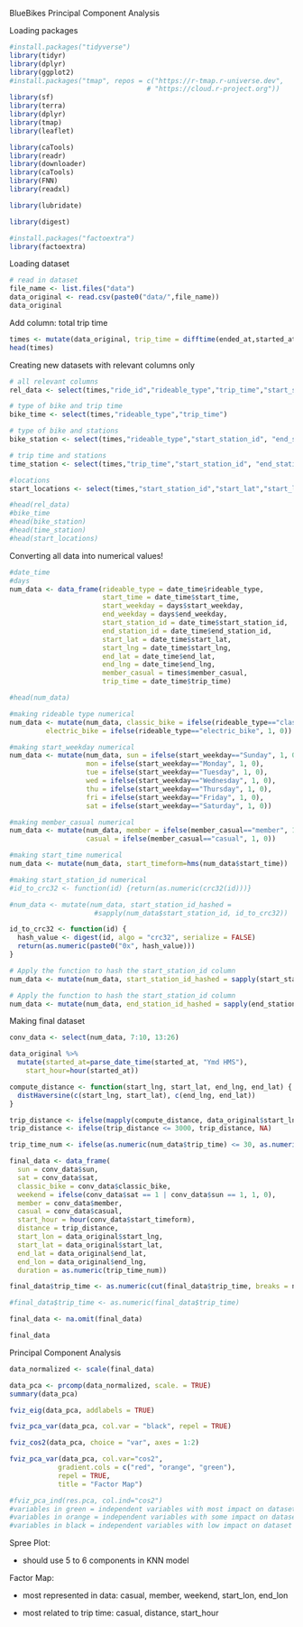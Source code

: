 BlueBikes Principal Component Analysis

Loading packages

```r
#install.packages("tidyverse")
library(tidyr) 
library(dplyr) 
library(ggplot2)
#install.packages("tmap", repos = c("https://r-tmap.r-universe.dev",
                                  # "https://cloud.r-project.org"))
library(sf)
library(terra)
library(dplyr)
library(tmap)    
library(leaflet)

library(caTools)
library(readr)
library(downloader)
library(caTools)
library(FNN)
library(readxl)

library(lubridate)

library(digest)

#install.packages("factoextra")
library(factoextra)
```

Loading dataset

```r
# read in dataset
file_name <- list.files("data")
data_original <- read.csv(paste0("data/",file_name))
data_original
```

Add column: total trip time

```r
times <- mutate(data_original, trip_time = difftime(ended_at,started_at, units = "mins"))
head(times)
```

Creating new datasets with relevant columns only

```r
# all relevant columns
rel_data <- select(times,"ride_id","rideable_type","trip_time","start_station_id", "end_station_id")

# type of bike and trip time
bike_time <- select(times,"rideable_type","trip_time")

# type of bike and stations
bike_station <- select(times,"rideable_type","start_station_id", "end_station_id")

# trip time and stations
time_station <- select(times,"trip_time","start_station_id", "end_station_id")

#locations
start_locations <- select(times,"start_station_id","start_lat","start_lng")

#head(rel_data)
#bike_time
#head(bike_station)
#head(time_station)
#head(start_locations)
```

Converting all data into numerical values!

```r
#date_time
#days
num_data <- data_frame(rideable_type = date_time$rideable_type, 
                       start_time = date_time$start_time, 
                       start_weekday = days$start_weekday, 
                       end_weekday = days$end_weekday, 
                       start_station_id = date_time$start_station_id, 
                       end_station_id = date_time$end_station_id,
                       start_lat = date_time$start_lat,
                       start_lng = date_time$start_lng,
                       end_lat = date_time$end_lat,
                       end_lng = date_time$end_lng,
                       member_casual = times$member_casual,
                       trip_time = date_time$trip_time)

#head(num_data)

#making rideable type numerical
num_data <- mutate(num_data, classic_bike = ifelse(rideable_type=="classic_bike", 1, 0),
         electric_bike = ifelse(rideable_type=="electric_bike", 1, 0))

#making start_weekday numerical
num_data <- mutate(num_data, sun = ifelse(start_weekday=="Sunday", 1, 0),
                   mon = ifelse(start_weekday=="Monday", 1, 0),
                   tue = ifelse(start_weekday=="Tuesday", 1, 0),
                   wed = ifelse(start_weekday=="Wednesday", 1, 0),
                   thu = ifelse(start_weekday=="Thursday", 1, 0),
                   fri = ifelse(start_weekday=="Friday", 1, 0),
                   sat = ifelse(start_weekday=="Saturday", 1, 0))

#making member_casual numerical
num_data <- mutate(num_data, member = ifelse(member_casual=="member", 1, 0),
                   casual = ifelse(member_casual=="casual", 1, 0))

#making start_time numerical
num_data <- mutate(num_data, start_timeform=hms(num_data$start_time))

#making start_station_id numerical
#id_to_crc32 <- function(id) {return(as.numeric(crc32(id)))}

#num_data <- mutate(num_data, start_station_id_hashed =
                     #sapply(num_data$start_station_id, id_to_crc32))

id_to_crc32 <- function(id) {
  hash_value <- digest(id, algo = "crc32", serialize = FALSE)
  return(as.numeric(paste0("0x", hash_value)))
}

# Apply the function to hash the start_station_id column
num_data <- mutate(num_data, start_station_id_hashed = sapply(start_station_id, id_to_crc32))

# Apply the function to hash the start_station_id column
num_data <- mutate(num_data, end_station_id_hashed = sapply(end_station_id, id_to_crc32))
```

Making final dataset

```r
conv_data <- select(num_data, 7:10, 13:26)

data_original %>% 
  mutate(started_at=parse_date_time(started_at, "Ymd HMS"),
    start_hour=hour(started_at))

compute_distance <- function(start_lng, start_lat, end_lng, end_lat) {
  distHaversine(c(start_lng, start_lat), c(end_lng, end_lat))
}

trip_distance <- ifelse(mapply(compute_distance, data_original$start_lng, data_original$start_lat, data_original$end_lng, data_original$end_lat) >= 50, mapply(compute_distance, data_original$start_lng, data_original$start_lat, data_original$end_lng, data_original$end_lat), NA)
trip_distance <- ifelse(trip_distance <= 3000, trip_distance, NA)

trip_time_num <- ifelse(as.numeric(num_data$trip_time) <= 30, as.numeric(num_data$trip_time), NA)

final_data <- data_frame(
  sun = conv_data$sun,
  sat = conv_data$sat,
  classic_bike = conv_data$classic_bike,
  weekend = ifelse(conv_data$sat == 1 | conv_data$sun == 1, 1, 0),
  member = conv_data$member,
  casual = conv_data$casual,
  start_hour = hour(conv_data$start_timeform),
  distance = trip_distance,
  start_lon = data_original$start_lng,
  start_lat = data_original$start_lat,
  end_lat = data_original$end_lat,
  end_lon = data_original$end_lng,
  duration = as.numeric(trip_time_num))

final_data$trip_time <- as.numeric(cut(final_data$trip_time, breaks = numsfive, labels = ranges, include.lowest = TRUE))

#final_data$trip_time <- as.numeric(final_data$trip_time)

final_data <- na.omit(final_data)

final_data
```

Principal Component Analysis

```r
data_normalized <- scale(final_data)

data_pca <- prcomp(data_normalized, scale. = TRUE)
summary(data_pca)
```

```r
fviz_eig(data_pca, addlabels = TRUE)

fviz_pca_var(data_pca, col.var = "black", repel = TRUE)

fviz_cos2(data_pca, choice = "var", axes = 1:2)

fviz_pca_var(data_pca, col.var="cos2",
            gradient.cols = c("red", "orange", "green"),
            repel = TRUE,
            title = "Factor Map")

#fviz_pca_ind(res.pca, col.ind="cos2")
#variables in green = independent variables with most impact on dataset
#variables in orange = independent variables with some impact on dataset
#variables in black = independent variables with low impact on dataset
```

Spree Plot:

-    should use 5 to 6 components in KNN model

Factor Map:

-   most represented in data: casual, member, weekend, start_lon, end_lon

-   most related to trip time: casual, distance, start_hour
